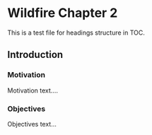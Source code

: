 # Wildfire Chapter 2 

This is a test file for headings structure in TOC.


## Introduction 


### Motivation {-}

Motivation text....

### Objectives {-}

Objectives text...

